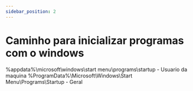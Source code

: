 ```yaml
---
sidebar_position: 2
---
```


# Caminho para inicializar programas com o windows
%appdata%\microsoft\windows\start menu\programs\startup - Usuario da maquina
%ProgramData%\Microsoft\Windows\Start Menu\Programs\Startup - Geral